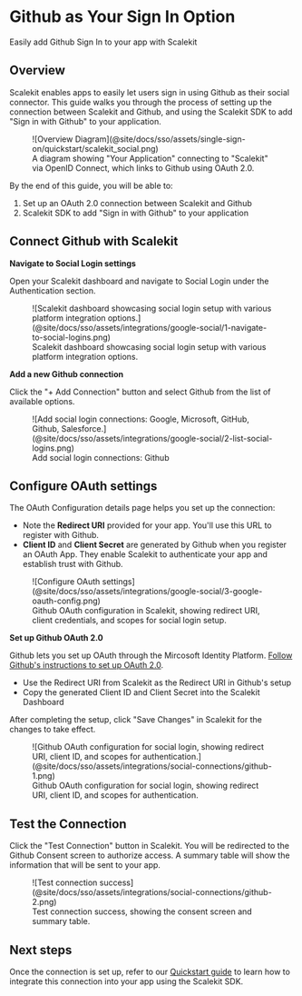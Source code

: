 # Github as Your Sign In Option

<Subtitle>
  Easily add Github Sign In to your app with Scalekit
</Subtitle>

## Overview

Scalekit enables apps to easily let users sign in using Github as their social connector. This guide walks you through
the process of setting up the connection between Scalekit and Github, and using the Scalekit SDK to add "Sign in with
Github" to your application.

<figure>
  ![Overview
  Diagram](@site/docs/sso/assets/single-sign-on/quickstart/scalekit_social.png)
  <figcaption>A diagram showing "Your Application" connecting to "Scalekit" via OpenID Connect, which links to Github using OAuth 2.0.</figcaption>
</figure>

By the end of this guide, you will be able to:

1. Set up an OAuth 2.0 connection between Scalekit and Github
2. Scalekit SDK to add "Sign in with Github" to your application

## Connect Github with Scalekit

**Navigate to Social Login settings**

Open your Scalekit dashboard and navigate to Social Login under the Authentication section.

<figure>
  ![Scalekit dashboard showcasing social login setup with various
  platform integration
  options.](@site/docs/sso/assets/integrations/google-social/1-navigate-to-social-logins.png)
  <figcaption>Scalekit dashboard showcasing social login setup with various platform integration options.</figcaption>
</figure>

**Add a new Github connection**

Click the "+ Add Connection" button and select Github from the list of available options.

<figure>
  ![Add social login connections: Google, Microsoft, GitHub, Github,
  Salesforce.](@site/docs/sso/assets/integrations/google-social/2-list-social-logins.png)
  <figcaption>Add social login connections: Github</figcaption>
</figure>

## Configure OAuth settings

The OAuth Configuration details page helps you set up the connection:

- Note the **Redirect URI** provided for your app. You'll use this URL to register with Github.
- **Client ID** and **Client Secret** are generated by Github when you register an OAuth App. They enable Scalekit to
  authenticate your app and establish trust with Github.

<figure>
  ![Configure OAuth
  settings](@site/docs/sso/assets/integrations/google-social/3-google-oauth-config.png)
  <figcaption>Github OAuth configuration in Scalekit, showing redirect URI, client credentials, and scopes for social login setup.</figcaption>
</figure>

**Set up Github OAuth 2.0**

Github lets you set up OAuth through the Mircosoft Identity Platform.
[Follow Github's instructions to set up OAuth 2.0](https://docs.github.com/en/apps/oauth-apps/building-oauth-apps/creating-an-oauth-app).

- Use the Redirect URI from Scalekit as the Redirect URI in Github's setup
- Copy the generated Client ID and Client Secret into the Scalekit Dashboard

After completing the setup, click "Save Changes" in Scalekit for the changes to take effect.

<figure>
  ![Github OAuth configuration for social login, showing redirect URI,
  client ID, and scopes for
  authentication.](@site/docs/sso/assets/integrations/social-connections/github-1.png)
  <figcaption>Github OAuth configuration for social login, showing redirect URI, client ID, and scopes for authentication.</figcaption>
</figure>

## Test the Connection

Click the "Test Connection" button in Scalekit. You will be redirected to the Github Consent screen to authorize access.
A summary table will show the information that will be sent to your app.

<figure className="w-full">
  ![Test connection
  success](@site/docs/sso/assets/integrations/social-connections/github-2.png)
  <figcaption>Test connection success, showing the consent screen and summary table.</figcaption>
</figure>

## Next steps

Once the connection is set up, refer to our [Quickstart guide](/sso/social-login) to learn how to integrate this
connection into your app using the Scalekit SDK.
